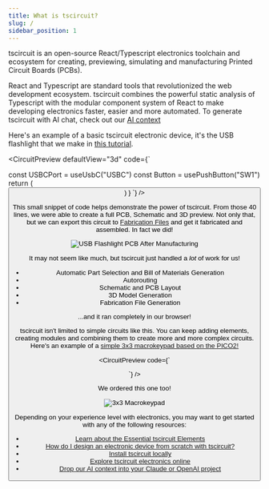 ```yaml
---
title: What is tscircuit?
slug: /
sidebar_position: 1
---
```



tscircuit is an open-source React/Typescript electronics toolchain and ecosystem
for creating, previewing, simulating and manufacturing Printed Circuit Boards
(PCBs).

React and Typescript are standard tools that revolutionized the web development
ecosystem. tscircuit combines the powerful static analysis of Typescript with
the modular component system of React to make developing electronics faster,
easier and more automated. To generate tscircuit with AI chat, check out our
[AI context](../advanced/ai-context.mdx)

<YouTubeEmbed youtubeId="HAd5_ZJgg50" />

Here's an example of a basic tscircuit electronic device, it's the USB
flashlight that we make in [this tutorial](../tutorials/building-a-simple-usb-flashlight.mdx).


<CircuitPreview defaultView="3d" code={`

  const USBCPort = useUsbC("USBC")
  const Button = usePushButton("SW1")
  return (
    <board width="12mm" height="30mm">
      <USBCPort
        GND1="net.GND"
        GND2="net.GND"
        VBUS1="net.VBUS"
        VBUS2="net.VBUS"
        pcbY={-10}
        schX={-4}
      />
      <led name="LED" color="red" footprint="0603" pcbY={12} schY={2} />
      <Button pcbY={0} pin2=".R1 > .pos" pin3="net.VBUS" schY={-2} />
      <resistor name="R1" footprint="0603" resistance="1k" pcbY={7} />
      <trace from=".R1 .neg" to=".LED .pos" />
      <trace from=".LED .neg" to="net.GND" />
    </board>
  )
}
`} />

This small snippet of code helps demonstrate the power of tscircuit. From those
40 lines, we were able to create a full PCB, Schematic and 3D preview. Not only
that, but we can export this circuit to [Fabrication Files](../guides/understanding-fabrication-files)
and get it fabricated and assembled. In fact we did!


<div style={{ display: "flex", justifyContent: "center", marginBottom: 18 }}>
<img style={{maxWidth: 400}} src={usbcflashlight} alt="USB Flashlight PCB After Manufacturing" />
</div>

It may not seem like much, but tscircuit just handled a _lot_ of work for us!

- Automatic Part Selection and Bill of Materials Generation
- Autorouting
- Schematic and PCB Layout
- 3D Model Generation
- Fabrication File Generation

...and it ran completely in our browser!

tscircuit isn't limited to simple circuits like this. You can keep adding
elements, creating modules and combining them to create more and more complex
circuits. Here's an example of a [simple 3x3 macrokeypad based on the PICO2!](https://tscircuit.com/seveibar/nine-key-keyboard)


<CircuitPreview code={`

`} />

We ordered this one too!


<div style={{ display: "flex", justifyContent: "center", marginBottom: 24 }}>
<img style={{maxHeight: 400}} src={macrokeypad} alt="3x3 Macrokeypad" />
</div>

Depending on your experience level with electronics, you may want to get started
with any of the following resources:

- [Learn about the Essential tscircuit Elements](../guides/essential-elements)
- [How do I design an electronic device from scratch with tscircuit?](../building-electronics/designing-electronics-from-scratch)
- [Install tscircuit locally](./installation.md)
- [Explore tscircuit electronics online](https://tscircuit.com)
- [Drop our AI context into your Claude or OpenAI project](../advanced/ai-context.mdx)
